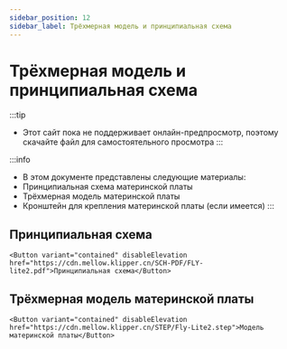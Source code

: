 ```yaml
---
sidebar_position: 12
sidebar_label: Трёхмерная модель и принципиальная схема
---
```




# Трёхмерная модель и принципиальная схема


:::tip
* Этот сайт пока не поддерживает онлайн-предпросмотр, поэтому скачайте файл для самостоятельного просмотра
:::

:::info
* В этом документе представлены следующие материалы:
* Принципиальная схема материнской платы
* Трёхмерная модель материнской платы
* Кронштейн для крепления материнской платы (если имеется)
:::

## Принципиальная схема

    <Button variant="contained" disableElevation href="https://cdn.mellow.klipper.cn/SCH-PDF/FLY-lite2.pdf">Принципиальная схема</Button>


## Трёхмерная модель материнской платы

    <Button variant="contained" disableElevation href="https://cdn.mellow.klipper.cn/STEP/Fly-Lite2.step">Модель материнской платы</Button>